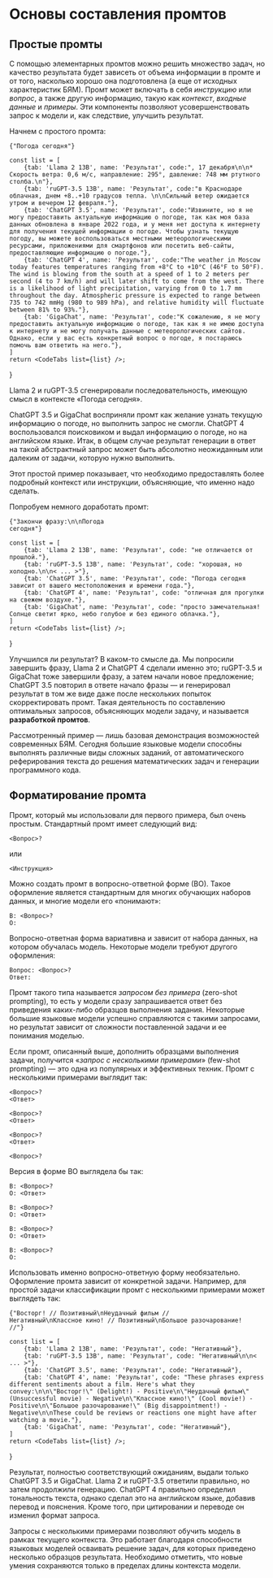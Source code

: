 
# Основы составления промтов

## Простые промты

С помощью элементарных промтов можно решить множество задач, но качество результата будет зависеть от объема информации в промте и от того, насколько хорошо она подготовлена (а еще от исходных характеристик БЯМ). Промт может включать в себя _инструкцию_ или _вопрос_, а также другую информацию, такую как _контекст_, _входные данные_ и _примеры_. Эти компоненты позволяют усовершенствовать запрос к модели и, как следствие, улучшить результат.

Начнем с простого промта:

<Code filename="Промт">{"Погода сегодня"}</Code>

    const list = [
        {tab: 'Llama 2 13B', name: 'Результат', code:", 17 декабря\n\n* Скорость ветра: 0,6 м/с, направление: 295°, давление: 748 мм ртутного столба.\n"},
        {tab: 'ruGPT-3.5 13B', name: 'Результат', code:"в Краснодаре облачная, днем +8..+10 градусов тепла. \n\nСильный ветер ожидается утром и вечером 12 февраля."},
        {tab: 'ChatGPT 3.5', name: 'Результат', code:"Извините, но я не могу предоставить актуальную информацию о погоде, так как моя база данных обновлена в январе 2022 года, и у меня нет доступа к интернету для получения текущей информации о погоде. Чтобы узнать текущую погоду, вы можете воспользоваться местными метеорологическими ресурсами, приложениями для смартфонов или посетить веб-сайты, предоставляющие информацию о погоде."},
        {tab: 'ChatGPT 4', name: 'Результат', code:"The weather in Moscow today features temperatures ranging from +8°C to +10°C (46°F to 50°F). The wind is blowing from the south at a speed of 1 to 2 meters per second (4 to 7 km/h) and will later shift to come from the west. There is a likelihood of light precipitation, varying from 0 to 1.7 mm throughout the day. Atmospheric pressure is expected to range between 735 to 742 mmHg (980 to 989 hPa), and relative humidity will fluctuate between 81% to 93%."},
        {tab: 'GigaChat', name: 'Результат', code:"К сожалению, я не могу предоставить актуальную информацию о погоде, так как я не имею доступа к интернету и не могу получать данные с метеорологических сайтов. Однако, если у вас есть конкретный вопрос о погоде, я постараюсь помочь вам ответить на него."},
    ]
    return <CodeTabs list={list} />;
}

<Results0 />

Llama 2 и ruGPT-3.5 сгенерировали последовательность, имеющую смысл в контексте «Погода сегодня».

ChatGPT 3.5 и GigaChat восприняли промт как желание узнать текущую информацию о погоде, но выполнить запрос не смогли. ChatGPT 4 воспользовался поисковиком и выдал информацию о погоде, но на английском языке. Итак, в общем случае результат генерации в ответ на такой абстрактный запрос может быть абсолютно неожиданным или далеким от задачи, которую нужно выполнить.

Этот простой пример показывает, что необходимо предоставлять более подробный контекст или инструкции, объясняющие, что именно надо сделать.

Попробуем немного доработать промт:

<Code filename="Промт">{"Закончи фразу:\n\nПогода сегодня"}</Code>

    const list = [
        {tab: 'Llama 2 13B', name: 'Результат', code: "не отличается от прошлой."},
        {tab: 'ruGPT-3.5 13B', name: 'Результат', code: "хорошая, но холодно.\n\n< ... >"},
        {tab: 'ChatGPT 3.5', name: 'Результат', code: "Погода сегодня зависит от вашего местоположения и времени года."},
        {tab: 'ChatGPT 4', name: 'Результат', code: "отличная для прогулки на свежем воздухе."},
        {tab: 'GigaChat', name: 'Результат', code: "просто замечательная! Солнце светит ярко, небо голубое и без единого облачка."},
    ]
    return <CodeTabs list={list} />;
}

<Results1 />

Улучшился ли результат? В каком-то смысле да. Мы попросили завершить фразу, Llama 2 и ChatGPT 4 сделали именно это; ruGPT-3.5 и GigaChat тоже завершили фразу, а затем начали новое предложение; ChatGPT 3.5 повторил в ответе начало фразы — и генерировал результат в том же виде даже после нескольких попыток скорректировать промт. Такая деятельность по составлению оптимальных запросов, объясняющих модели задачу, и называется **разработкой промтов**.

Рассмотренный пример — лишь базовая демонстрация возможностей современных БЯМ. Сегодня большие языковые модели способны выполнять различные виды сложных заданий, от автоматического реферирования текста до решения математических задач и генерации программного кода.

## Форматирование промта

Промт, который мы использовали для первого примера, был очень простым. Стандартный промт имеет следующий вид:

```
<Вопрос>?
```

или

```
<Инструкция>
```

Можно создать промт в вопросно-ответной форме (ВО). Такое оформление является стандартным для многих обучающих наборов данных, и многие модели его «понимают»:

```
В: <Вопрос>?
О:
```

Вопросно-ответная форма вариативна и зависит от набора данных, на котором обучалась модель. Некоторые модели требуют другого оформления:

```
Вопрос: <Вопрос>?
Ответ:
```

Промт такого типа называется _запросом без примера_ (zero-shot prompting), то есть у модели сразу запрашивается ответ без приведения каких-либо образцов выполнения задания. Некоторые большие языковые модели успешно справляются с такими запросами, но результат зависит от сложности поставленной задачи и ее понимания моделью.

Если промт, описанный выше, дополнить образцами выполнения задачи, получится «_запрос с несколькими примерами_» (few-shot prompting) — это одна из популярных и эффективных техник. Промт с несколькими примерами выглядит так:

```
<Вопрос>?
<Ответ>

<Вопрос>?
<Ответ>

<Вопрос>?
<Ответ>

<Вопрос>?
```

Версия в форме ВО выглядела бы так:

```
В: <Вопрос>?
О: <Ответ>

В: <Вопрос>?
О: <Ответ>

В: <Вопрос>?
О: <Ответ>

В: <Вопрос>?
О:
```

Использовать именно вопросно-ответную форму необязательно. Оформление промта зависит от конкретной задачи. Например, для простой задачи классификации промт с несколькими примерами может выглядеть так:

<Code filename="Промт">{"Восторг! // Позитивный\nНеудачный фильм // Негативный\nКлассное кино! // Позитивный\nБольшое разочарование! //"}</Code>

    const list = [
        {tab: 'Llama 2 13B', name: 'Результат', code: "Негативный"},
        {tab: 'ruGPT-3.5 13B', name: 'Результат', code: "Негативный\n\n< ... >"},
        {tab: 'ChatGPT 3.5', name: 'Результат', code: "Негативный"},
        {tab: 'ChatGPT 4', name: 'Результат', code: "These phrases express different sentiments about a film. Here's what they convey:\n\n\"Восторг!\" (Delight!) - Positive\n\"Неудачный фильм\" (Unsuccessful movie) - Negative\n\"Классное кино!\" (Cool movie!) - Positive\n\"Большое разочарование!\" (Big disappointment!) - Negative\n\nThese could be reviews or reactions one might have after watching a movie."},
        {tab: 'GigaChat', name: 'Результат', code: "Негативный"},
    ]
    return <CodeTabs list={list} />;
}

<Results2 />

Результат, полностью соответствующий ожиданиям, выдали только ChatGPT 3.5 и GigaChat. Llama 2 и ruGPT-3.5 ответили правильно, но затем продолжили генерацию. ChatGPT 4 правильно определил тональность текста, однако сделал это на английском языке, добавив перевод и пояснения. Кроме того, при цитировании и переводе он изменил формат запроса.

Запросы с несколькими примерами позволяют обучить модель в рамках текущего контекста. Это работает благодаря способности языковых моделей осваивать решение задач, для которых приведено несколько образцов результата. Необходимо отметить, что новые умения сохраняются только в пределах длины контекста модели.
